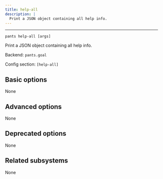 ```yaml
---
title: help-all
description: |
  Print a JSON object containing all help info.
---
```



---

```
pants help-all [args]
```

Print a JSON object containing all help info.

Backend: <span className="color--primary">`pants.goal`</span>

Config section: <span className="color--primary">`[help-all]`</span>

<span className={styles.options}>

## Basic options

None

## Advanced options

None

## Deprecated options

None

## Related subsystems

None

</span>
